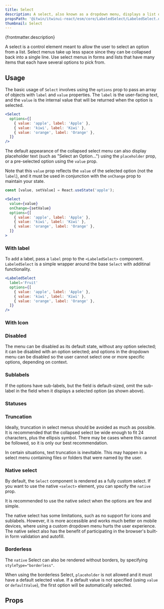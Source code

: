 ```yaml
---
title: Select
description: A select, also known as a dropdown menu, displays a list of selectable choices and options.
propsPath: '@itwin/itwinui-react/esm/core/LabeledSelect/LabeledSelect.d.ts'
thumbnail: Select
---
```


<p>{frontmatter.description}</p>

<LiveExample src='Select.main.jsx'>
  <AllExamples.SelectMainExample client:load />
</LiveExample>

A select is a control element meant to allow the user to select an option from a list. Select menus take up less space since they can be collapsed back into a single line. Use select menus in forms and lists that have many items that each have several options to pick from.

## Usage

The basic usage of `Select` involves using the `options` prop to pass an array of objects with `label` and `value` properties. The `label` is the user-facing text, and the `value` is the internal value that will be returned when the option is selected.

```jsx
<Select
  options={[
    { value: 'apple', label: 'Apple' },
    { value: 'kiwi', label: 'Kiwi' },
    { value: 'orange', label: 'Orange' },
  ]}
/>
```

The default appearance of the collapsed select menu can also display placeholder text (such as "Select an Option…") using the `placeholder` prop, or a pre-selected option using the `value` prop.

Note that this `value` prop reflects the `value` of the selected option (not the `label`), and it must be used in conjunction with the `onChange` prop to maintain your state.

```jsx {4, 5}
const [value, setValue] = React.useState('apple');

<Select
  value={value}
  onChange={setValue}
  options={[
    { value: 'apple', label: 'Apple' },
    { value: 'kiwi', label: 'Kiwi' },
    { value: 'orange', label: 'Orange' },
  ]}
>
```

### With label

To add a label, pass a `label` prop to the `<LabeledSelect>` component. `LabeledSelect` is a simple wrapper around the base `Select` with additinal functionality.

```jsx {2}
<LabeledSelect
  label='Fruit'
  options={[
    { value: 'apple', label: 'Apple' },
    { value: 'kiwi', label: 'Kiwi' },
    { value: 'orange', label: 'Orange' },
  ]}
/>
```

### With Icon

<LiveExample src='Select.icon.jsx'>
  <AllExamples.SelectIconExample client:load />
</LiveExample>

### Disabled

<LiveExample src='Select.disable.jsx'>
  <AllExamples.SelectDisableExample client:load />
</LiveExample>

The menu can be disabled as its default state, without any option selected; it can be disabled with an option selected; and options in the dropdown menu can be disabled so the user cannot select one or more specific options, depending on context.

### Sublabels

If the options have sub-labels, but the field is default-sized, omit the sub-label in the field when it displays a selected option (as shown above).

<LiveExample src='Select.sublabels.jsx'>
  <AllExamples.SelectSublabelsExample client:load />
</LiveExample>

### Statuses

<LiveExample src='Select.statuses.jsx'>
  <AllExamples.SelectStatusesExample client:load />
</LiveExample>

### Truncation

Ideally, truncation in select menus should be avoided as much as possible. It is recommended that the collapsed select be wide enough to fit 24 characters, plus the ellipsis symbol. There may be cases where this cannot be followed, so it is only our best recommendation.

<LiveExample src='Select.truncate.jsx'>
  <AllExamples.SelectTruncateExample client:load />
</LiveExample>

In certain situations, text truncation is inevitable. This may happen in a select menu containing files or folders that were named by the user.

### Native select

By default, the `Select` component is rendered as a fully custom select. If you want to use the native `<select>` element, you can specify the `native` prop.

It is recommended to use the native select when the options are few and simple.

<LiveExample src='Select.native.jsx'>
  <AllExamples.SelectNativeExample client:load />
</LiveExample>

The native select has some limitations, such as no support for icons and sublabels. However, it is more accessible and works much better on mobile devices, where using a custom dropdown menu hurts the user experience. The native select also has the benefit of participating in the browser's built-in form validation and autofill.

### Borderless

The `native` Select can also be rendered without borders, by specifying `styleType="borderless"`.

When using the borderless Select, `placeholder` is not allowed and it must have a default selected value. If a default value is not specified (using `value` or `defaultValue`), the first option will be automatically selected.

<LiveExample src='Select.borderless.jsx'>
  <AllExamples.SelectBorderlessExample client:idle />
</LiveExample>

## Props

<PropsTable path={frontmatter.propsPath} />
